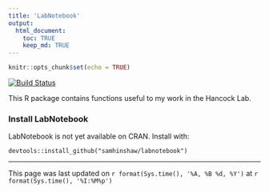 ```yaml
---
title: 'LabNotebook'
output: 
  html_document:
    toc: TRUE
    keep_md: TRUE
---
```


```r
knitr::opts_chunk$set(echo = TRUE)
```
[![Build Status](https://travis-ci.org/samhinshaw/labnotebook.svg?branch=master)](https://travis-ci.org/samhinshaw/labnotebook)

This R package contains functions useful to my work in the Hancock Lab. 

### Install LabNotebook

LabNotebook is not yet available on CRAN. Install with:
```
devtools::install_github("samhinshaw/labnotebook")
```


********
This page was last updated on  `r format(Sys.time(), '%A, %B %d, %Y')` at `r format(Sys.time(), '%I:%M%p')`
